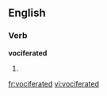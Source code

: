 
==English==

===Verb===
'''vociferated'''

# {{past of|[[vociferate]]}}

[[fr:vociferated]]
[[vi:vociferated]]